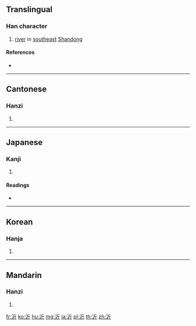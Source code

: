 ==Translingual==

===Han character===
{{Han char|rn=85|rad=水|as=04|sn=7|four=32121|canj=EHML|ids=⿰氵斤}}

# [[river]] in [[southeast]] [[Shandong]]

====References====
* {{Han ref|kx=0609.120|dkj=17183|dj=1002.090|hdz=31567.050|uh=6C82|ud=27778|bh=A85E|bd=43102}}

----

==Cantonese==

===Hanzi===
{{yue-hanzi|jyut=[[ji4]], [[ji6]]|y=yi4, yi6}}

# {{defn|lang=yue|sort=水04}}

----

==Japanese==

===Kanji===
{{ja-kanji|grade=|rs=水04}}

# {{defn|lang=ja|sort=水04}}

====Readings====
* {{ja-readings|on=[[き]] (ki), [[きん]] (kin)|kun=[[ほとり]] (hotori), [[ふち]] (fuchi)}}

----

==Korean==

===Hanja===
{{ko-hanja|hangeul=기|eumhun=|rv=gi|mr=ki|y=ki}}

# {{defn|lang=ko|sort=水04}}

----

==Mandarin==

===Hanzi===
{{cmn-hanzi|pin=[[yí]] ([[yi2]])|wg=i<sup>2</sup>}}

# {{defn|lang=cmn|sort=水04}}

[[fr:沂]]
[[ko:沂]]
[[hu:沂]]
[[mg:沂]]
[[ja:沂]]
[[pl:沂]]
[[th:沂]]
[[zh:沂]]